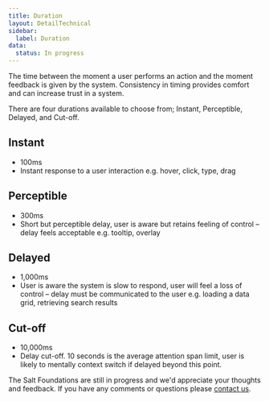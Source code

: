 ```yaml
---
title: Duration
layout: DetailTechnical
sidebar:
  label: Duration
data:
  status: In progress
---
```


The time between the moment a user performs an action and the moment feedback is given by the system. Consistency in timing provides comfort and can increase trust in a system.

There are four durations available to choose from; Instant, Perceptible, Delayed, and Cut-off.

## Instant

- 100ms
- Instant response to a user interaction e.g. hover, click, type, drag

## Perceptible

- 300ms
- Short but perceptible delay, user is aware but retains feeling of control – delay feels acceptable e.g. tooltip, overlay

## Delayed

- 1,000ms
- User is aware the system is slow to respond, user will feel a loss of control – delay must be communicated to the user e.g. loading a data grid, retrieving search results

## Cut-off

- 10,000ms
- Delay cut-off. 10 seconds is the average attention span limit, user is likely to mentally context switch if delayed beyond this point.


<Callout title="Have some feedback?">

The Salt Foundations are still in progress and we'd appreciate your thoughts and feedback. If you have any comments or questions please [contact us](../support-and-contributions/index).

</Callout>
